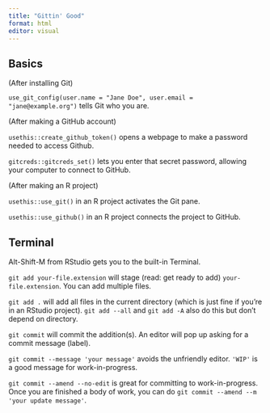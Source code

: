 ```yaml
---
title: "Gittin' Good"
format: html
editor: visual
---
```


## Basics

(After installing Git)

`use_git_config(user.name = "Jane Doe", user.email = "jane@example.org")` tells Git who you are.

(After making a GitHub account)

`usethis::create_github_token()` opens a webpage to make a password needed to access Github.

`gitcreds::gitcreds_set()` lets you enter that secret password, allowing your computer to connect to GitHub.

(After making an R project)

`usethis::use_git()` in an R project activates the Git pane. 

`usethis::use_github()` in an R project connects the project to GitHub.

## Terminal

Alt-Shift-M from RStudio gets you to the built-in Terminal.

`git add your-file.extension` will stage (read: get ready to add) `your-file.extension`. You can add multiple files.

`git add .` will add all files in the current directory (which is just fine if you're in an RStudio project). `git add --all` and `git add -A` also do this but don't depend on directory.

`git commit` will commit the addition(s). An editor will pop up asking for a commit message (label). 

`git commit --message 'your message'` avoids the unfriendly editor. `'WIP'` is a good message for work-in-progress.

`git commit --amend --no-edit` is great for committing to work-in-progress. Once you are finished a body of work, you can do `git commit --amend --m 'your update message'`.





